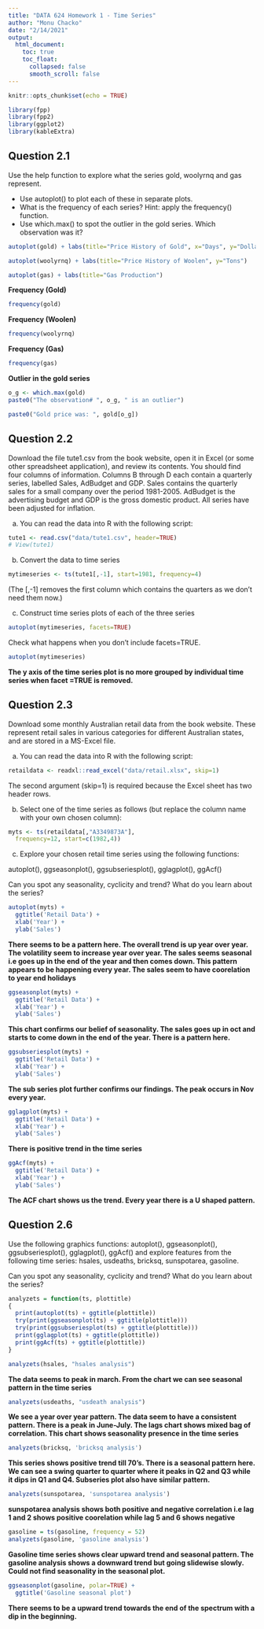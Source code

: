 ```yaml
---
title: "DATA 624 Homework 1 - Time Series"
author: "Monu Chacko"
date: "2/14/2021"
output:
  html_document:
    toc: true
    toc_float:
      collapsed: false
      smooth_scroll: false
---
```


```r
knitr::opts_chunk$set(echo = TRUE)
```


```r
library(fpp)
library(fpp2)
library(ggplot2)
library(kableExtra)
```


## Question 2.1

Use the help function to explore what the series gold, woolyrnq and gas represent.

- Use autoplot() to plot each of these in separate plots. 
- What is the frequency of each series? Hint: apply the frequency() function. 
- Use which.max() to spot the outlier in the gold series. Which observation was it?

```r
autoplot(gold) + labs(title="Price History of Gold", x="Days", y="Dollar Price")
```

```r
autoplot(woolyrnq) + labs(title="Price History of Woolen", y="Tons")
```

```r
autoplot(gas) + labs(title="Gas Production")
```

**Frequency (Gold)**

```r
frequency(gold)
```

**Frequency (Woolen)**

```r
frequency(woolyrnq)
```

**Frequency (Gas)**

```r
frequency(gas)
```

**Outlier in the gold series**

```r
o_g <- which.max(gold)
paste0("The observation# ", o_g, " is an outlier")
```

```r
paste0("Gold price was: ", gold[o_g])
```

## Question 2.2

Download the file tute1.csv from the book website, open it in Excel (or some other spreadsheet application), and review its contents. You should find four columns of information. Columns B through D each contain a quarterly series, labelled Sales, AdBudget and GDP. Sales contains the quarterly sales for a small company over the period 1981-2005. AdBudget is the advertising budget and GDP is the gross domestic product. All series have been adjusted for inflation.

a. You can read the data into R with the following script:

```r
tute1 <- read.csv("data/tute1.csv", header=TRUE)
# View(tute1)
```

b. Convert the data to time series

```r
mytimeseries <- ts(tute1[,-1], start=1981, frequency=4)
```

(The [,-1] removes the first column which contains the quarters as we don’t need them now.)

c. Construct time series plots of each of the three series

```r
autoplot(mytimeseries, facets=TRUE)
```

Check what happens when you don’t include facets=TRUE.

```r
autoplot(mytimeseries)
```

**The y axis of the time series plot is no more grouped by individual time series when facet =TRUE is removed.**

## Question 2.3

Download some monthly Australian retail data from the book website. These represent retail sales in various categories for different Australian states, and are stored in a MS-Excel file.

a. You can read the data into R with the following script:

```r
retaildata <- readxl::read_excel("data/retail.xlsx", skip=1)
```

The second argument (skip=1) is required because the Excel sheet has two header rows.

b. Select one of the time series as follows (but replace the column name with your own chosen column):

```r
myts <- ts(retaildata[,"A3349873A"],
  frequency=12, start=c(1982,4))
```

c. Explore your chosen retail time series using the following functions:

autoplot(), ggseasonplot(), ggsubseriesplot(), gglagplot(), ggAcf()

Can you spot any seasonality, cyclicity and trend? What do you learn about the series?

```r
autoplot(myts) +
  ggtitle('Retail Data') +
  xlab('Year') +
  ylab('Sales')
```

**There seems to be a pattern here. The overall trend is up year over year. The volatility seem to increase year over year. The sales seems seasonal i.e goes up in the end of the year and then comes down. This pattern appears to be happening every year. The sales seem to have coorelation to year end holidays**


```r
ggseasonplot(myts) +
  ggtitle('Retail Data') +
  xlab('Year') +
  ylab('Sales')
```

**This chart confirms our belief of seasonality. The sales goes up in oct and starts to come down in the end of the year. There is a pattern here.**

```r
ggsubseriesplot(myts) +
  ggtitle('Retail Data') +
  xlab('Year') +
  ylab('Sales')
```

**The sub series plot further confirms our findings. The peak occurs in Nov every year.**

```r
gglagplot(myts) +
  ggtitle('Retail Data') +
  xlab('Year') +
  ylab('Sales')
```

**There is positive trend in the time series**

```r
ggAcf(myts) +
  ggtitle('Retail Data') +
  xlab('Year') +
  ylab('Sales')
```

**The ACF chart shows us the trend. Every year there is a U shaped pattern.**

## Question 2.6

Use the following graphics functions: autoplot(), ggseasonplot(), ggsubseriesplot(), gglagplot(), ggAcf() and explore features from the following time series: hsales, usdeaths, bricksq, sunspotarea, gasoline.

Can you spot any seasonality, cyclicity and trend?
What do you learn about the series?

```r
analyzets = function(ts, plottitle) 
{
  print(autoplot(ts) + ggtitle(plottitle))
  try(print(ggseasonplot(ts) + ggtitle(plottitle)))
  try(print(ggsubseriesplot(ts) + ggtitle(plottitle)))
  print(gglagplot(ts) + ggtitle(plottitle))
  print(ggAcf(ts) + ggtitle(plottitle))
}
```

```r
analyzets(hsales, "hsales analysis")
```

**The data seems to peak in march. From the chart we can see seasonal pattern in the time series**

```r
analyzets(usdeaths, "usdeath analysis")
```

**We see a year over year pattern. The data seem to have a consistent pattern. There is a peak in June-July. The lags chart shows mixed bag of correlation. This chart shows seasonality presence in the time series**


```r
analyzets(bricksq, 'bricksq analysis')
```

**This series shows positive trend till 70's. There is a seasonal pattern here. We can see a swing quarter to quarter where it peaks in Q2 and Q3 while it dips in Q1 and Q4. Subseries plot also have similar pattern.**

```r
analyzets(sunspotarea, 'sunspotarea analysis')
```

**sunspotarea analysis shows both positive and negative correlation i.e lag 1 and 2 shows positive coorelation while lag 5 and 6 shows negative**


```r
gasoline = ts(gasoline, frequency = 52)
analyzets(gasoline, 'gasoline analysis')
```


**Gasoline time series shows clear upward trend and seasonal pattern. The gasoline analysis shows a downward trend but going slidewise slowly. Could not find seasonality in the seasonal plot.**

```r
ggseasonplot(gasoline, polar=TRUE) +
  ggtitle('Gasoline seasonal plot')
```

**There seems to be a upward trend towards the end of the spectrum with a dip in the beginning.**

